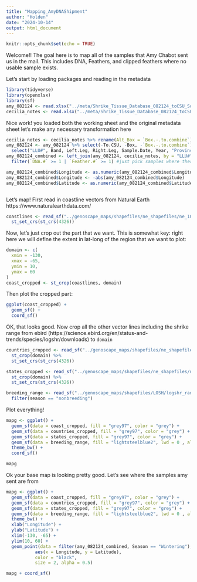 ```yaml
---
title: "Mapping_AmyDNAShipment"
author: "Holden"
date: "2024-10-14"
output: html_document
---
```


```r
knitr::opts_chunk$set(echo = TRUE)
```



Welcome!! The goal here is to map all of the samples that Amy Chabot sent us in the mail. This includes DNA, Feathers, and clipped feathers where no usable sample exists.


Let's start by loading packages and reading in the metadata

```r
library(tidyverse)
library(openxlsx)
library(sf)
amy_082124 <- read.xlsx("../meta/Shrike_Tissue_Database_082124_toCSU_Sorted.xlsx")
cecilia_notes <- read.xlsx("../meta/Shrike_Tissue_Database_082124_toCSU_Sorted.xlsx", sheet = 2) #this is the sheet that Cecilia annotated for us :)

```

Nice work! you loaded both the working sheet and the original metadata sheet let's make any necessary transformation here

```r
cecilia_notes <- cecilia_notes %>% rename(Alt_Box = `Box.-.to.combine`)  # quick rename a col
amy_082124 <- amy_082124 %>% select(-To.CSU, -Box, -`Box.-.to.combine`) %>% # remove place information cols, we will get this information from Cecilia's working sheet
  select("LLU#", Band, Left.Leg, Right.Leg, Sample.Date, Year, "Province/State", Country, Datum, Zone, UTM.Easting, UTM.Northing, Latitude, Longitude, Collector, Season)
amy_082124_combined <- left_join(amy_082124, cecilia_notes, by = "LLU#") %>% #join the two
  filter(`DNA.#` >= 1 | `Feather.#` >= 1) #just pick samples where there are dna or feathers left

amy_082124_combined$Longitude <- as.numeric(amy_082124_combined$Longitude)
amy_082124_combined$Longitude <- -abs(amy_082124_combined$Longitude)
amy_082124_combined$Latitude <- as.numeric(amy_082124_combined$Latitude)



```

Let's map! First read in coastline vectors from Natural Earth https://www.naturalearthdata.com/
```r
coastlines <- read_sf("../genoscape_maps/shapefiles/ne_shapefiles/ne_10m_coastline.shp") %>% 
  st_set_crs(st_crs(4326))
```

Now, let's just crop out the part that we want.  This is somewhat key:
right here we will define the extent in lat-long of the region that
we want to plot:
```r

domain <- c(
  xmin = -130, 
  xmax = -65,
  ymin = 10,
  ymax = 60
)
coast_cropped <- st_crop(coastlines, domain)

```

Then plot the cropped part:
```r
ggplot(coast_cropped) + 
  geom_sf() +
  coord_sf()
```

OK, that looks good. Now crop all the other vector lines including the shrike range from ebird (https://science.ebird.org/en/status-and-trends/species/logshr/downloads) to `domain`
```r
countries_cropped <- read_sf("../genoscape_maps/shapefiles/ne_shapefiles/ne_10m_admin_0_boundary_lines_land.shp") %>%
  st_crop(domain) %>% 
  st_set_crs(st_crs(4326))

states_cropped <- read_sf("../genoscape_maps/shapefiles/ne_shapefiles/ne_10m_admin_1_states_provinces_lines.shp") %>%
  st_crop(domain) %>% 
  st_set_crs(st_crs(4326))

breeding_range <- read_sf("../genoscape_maps/shapefiles/LOSH/logshr_range_2021.gpkg") %>%
  filter(season == "nonbreeding")
```

Plot everything!
```r
mapg <- ggplot() +
  geom_sf(data = coast_cropped, fill = "grey97", color = "grey") +
  geom_sf(data = countries_cropped, fill = "grey97", color = "grey") +
  geom_sf(data = states_cropped, fill = "grey97", color = "grey") +
  geom_sf(data = breeding_range, fill = "lightsteelblue2", lwd = 0 , alpha = 0.7) +
  theme_bw() +
  coord_sf()

mapg 
```

Ok your base map is looking pretty good. Let's see where the samples amy sent are from

```r
mapg <- ggplot() +
  geom_sf(data = coast_cropped, fill = "grey97", color = "grey") +
  geom_sf(data = countries_cropped, fill = "grey97", color = "grey") +
  geom_sf(data = states_cropped, fill = "grey97", color = "grey") +
  geom_sf(data = breeding_range, fill = "lightsteelblue2", lwd = 0 , alpha = 0.7) +
  theme_bw() +
  xlab("Longitude") +
  ylab("Latitude") +
  xlim(-130, -65) + 
  ylim(10, 60) +
  geom_point(data = filter(amy_082124_combined, Season == "Wintering"),
           aes(x = Longitude, y = Latitude),
           color = "black",
           size = 2, alpha = 0.5)

mapg + coord_sf()
```


